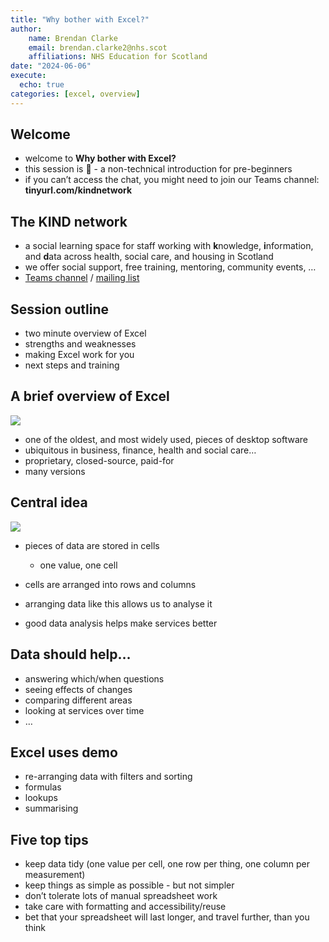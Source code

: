 ---
title: "Why bother with Excel?"
author:
    name: Brendan Clarke
    email: brendan.clarke2@nhs.scot
    affiliations: NHS Education for Scotland
date: "2024-06-06"
execute: 
  echo: true
categories: [excel, overview]
---

## Welcome

- welcome to **Why bother with Excel?**
-   this session is 🥬 - a non-technical introduction for pre-beginners
-   if you can't access the chat, you might need to join our Teams channel: **tinyurl.com/kindnetwork**

## The KIND network

-   a social learning space for staff working with **k**nowledge, **i**nformation, and **d**ata across health, social care, and housing in Scotland
-   we offer social support, free training, mentoring, community events, ...
-   [Teams channel](https://teams.microsoft.com/l/team/19%3AQZ7-PbFVcziG2piHLt1_ifey3I2cwFL0yBuTSS8vVao1%40thread.tacv2/conversations?groupId=106d08f3-9026-40e2-b3c7-87cd87304d58&tenantId=10efe0bd-a030-4bca-809c-b5e6745e499a) / [mailing list](https://forms.office.com/pages/responsepage.aspx?id=veDvEDCgykuAnLXmdF5JmpopIZB9ynRJnrPUHVFccipURjM2NkZJUkhGOFlQRjQxRFhVUTgwT0UwVyQlQCN0PWcu)

## Session outline

-   two minute overview of Excel
-   strengths and weaknesses
-   making Excel work for you
-   next steps and training

## A brief overview of Excel

![](images/clipboard-965547330.png)

-   one of the oldest, and most widely used, pieces of desktop software
-   ubiquitous in business, finance, health and social care...
-   proprietary, closed-source, paid-for
-   many versions

## Central idea

![](images/clipboard-1879510795.png)</br>

+ pieces of data are stored in cells
    -   one value, one cell
- cells are arranged into rows and columns

+ arranging data like this allows us to analyse it
+ good data analysis helps make services better

## Data should help...
+ answering which/when questions
+ seeing effects of changes
+ comparing different areas
+ looking at services over time
+ ...

## Excel uses demo

+ re-arranging data with filters and sorting
+ formulas
+ lookups
+ summarising

## Five top tips

+ keep data tidy (one value per cell, one row per thing, one column per measurement)
+ keep things as simple as possible - but not simpler
+ don't tolerate lots of manual spreadsheet work
+ take care with formatting and accessibility/reuse
+ bet that your spreadsheet will last longer, and travel further, than you think
